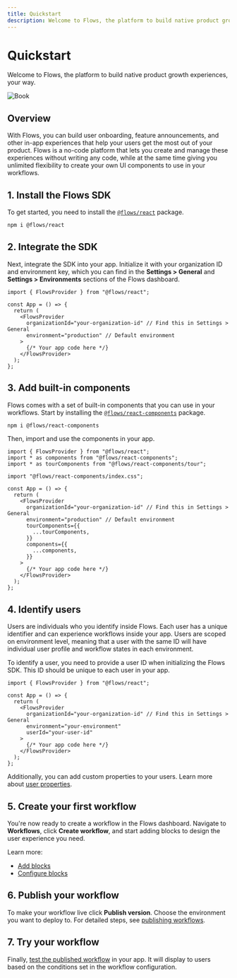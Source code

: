 ```yaml
---
title: Quickstart
description: Welcome to Flows, the platform to build native product growth experiences, your way.
---
```


# Quickstart

Welcome to Flows, the platform to build native product growth experiences, your way.

![Book](/getting-started/quick-start.png)

## Overview

With Flows, you can build user onboarding, feature announcements, and other in-app experiences that help your users get the most out of your product. Flows is a no-code platform that lets you create and manage these experiences without writing any code, while at the same time giving you unlimited flexibility to create your own UI components to use in your workflows.

## 1. Install the Flows SDK

To get started, you need to install the [`@flows/react`](https://www.npmjs.com/package/@flows/react) package.

```sh npm2yarn
npm i @flows/react
```

## 2. Integrate the SDK

Next, integrate the SDK into your app. Initialize it with your organization ID and environment key, which you can find in the **Settings > General** and **Settings > Environments** sections of the Flows dashboard.

```tsx filename="layout.tsx"
import { FlowsProvider } from "@flows/react";

const App = () => {
  return (
    <FlowsProvider
      organizationId="your-organization-id" // Find this in Settings > General
      environment="production" // Default environment
    >
      {/* Your app code here */}
    </FlowsProvider>
  );
};
```

## 3. Add built-in components

Flows comes with a set of built-in components that you can use in your workflows. Start by installing the [`@flows/react-components`](https://www.npmjs.com/package/@flows/react-components) package.

```sh npm2yarn
npm i @flows/react-components
```

Then, import and use the components in your app.

```tsx filename="layout.tsx" {2-3, 5, 12-17}
import { FlowsProvider } from "@flows/react";
import * as components from "@flows/react-components";
import * as tourComponents from "@flows/react-components/tour";

import "@flows/react-components/index.css";

const App = () => {
  return (
    <FlowsProvider
      organizationId="your-organization-id" // Find this in Settings > General
      environment="production" // Default environment
      tourComponents={{
        ...tourComponents,
      }}
      components={{
        ...components,
      }}
    >
      {/* Your app code here */}
    </FlowsProvider>
  );
};
```

## 4. Identify users

Users are individuals who you identify inside Flows. Each user has a unique identifier and can experience workflows inside your app. Users are scoped on environment level, meaning that a user with the same ID will have individual user profile and workflow states in each environment.

To identify a user, you need to provide a user ID when initializing the Flows SDK. This ID should be unique to each user in your app.

```tsx filename="layout.tsx" {8}
import { FlowsProvider } from "@flows/react";

const App = () => {
  return (
    <FlowsProvider
      organizationId="your-organization-id" // Find this in Settings > General
      environment="your-environment"
      userId="your-user-id"
    >
      {/* Your app code here */}
    </FlowsProvider>
  );
};
```

Additionally, you can add custom properties to your users. Learn more about [user properties](/users/properties).

## 5. Create your first workflow

You're now ready to create a workflow in the Flows dashboard. Navigate to **Workflows**, click **Create workflow**, and start adding blocks to design the user experience you need.

Learn more:

- [Add blocks](/workflows/add-blocks)
- [Configure blocks](/workflows/configure-blocks)

## 6. Publish your workflow

To make your workflow live click **Publish version**. Choose the environment you want to deploy to. For detailed steps, see [publishing workflows](/workflows/publishing).

## 7. Try your workflow

Finally, [test the published workflow](/workflows/testing) in your app. It will display to users based on the conditions set in the workflow configuration.
